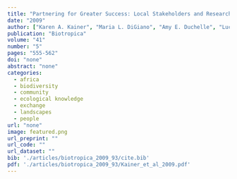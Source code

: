 ```yaml
---
title: "Partnering for Greater Success: Local Stakeholders and Research in Tropical Biology and Conservation"
date: "2009"
author: ["Karen A. Kainer", "Maria L. DiGiano", "Amy E. Duchelle", "Lucia H. O. Wadt", "Emilio Bruna", "Jonathan L. Dain"]
publication: "Biotropica"
volume: "41"
number: "5"
pages: "555-562"
doi: "none"
abstract: "none"
categories: 
  - africa
  - biodiversity
  - community
  - ecological knowledge
  - exchange
  - landscapes
  - people
url: "none"
image: featured.png
url_preprint: ""
url_code: ""
url_dataset: ""
bib: './articles/biotropica_2009_93/cite.bib'
pdf: './articles/biotropica_2009_93/Kainer_et_al_2009.pdf'
---
```


